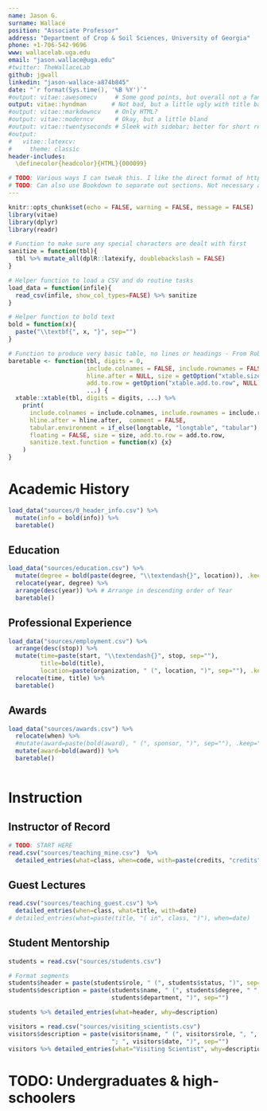 ```yaml
---
name: Jason G.
surname: Wallace
position: "Associate Professor"
address: "Department of Crop & Soil Sciences, University of Georgia"
phone: +1-706-542-9696 
www: wallacelab.uga.edu
email: "jason.wallace@uga.edu"
#twitter: TheWallaceLab
github: jgwall
linkedin: "jason-wallace-a874b845"
date: "`r format(Sys.time(), '%B %Y')`"
#output: vitae::awesomecv     # Some good points, but overall not a fan
output: vitae::hyndman       # Not bad, but a little ugly with title bar
#output: vitae::markdowncv    # Only HTML?
#output: vitae::moderncv      # Okay, but a little bland
#output: vitae::twentyseconds # Sleek with sidebar; better for short resume
#output: 
#   vitae::latexcv:
#     theme: classic
header-includes:
  \definecolor{headcolor}{HTML}{000099}

# TODO: Various ways I can tweak this. I like the direct format of https://github.com/robjhyndman/CV/ , but it involves typing stuff right into the rMarkdown. Like use of custom baretable() function to make a no-nonsense table for output. Adapt?
# TODO: Can also use Bookdown to separate out sections. Not necessary as currently written, but would help if want to include plaint-text stuff somewhere.
---
```


```r
knitr::opts_chunk$set(echo = FALSE, warning = FALSE, message = FALSE)
library(vitae)
library(dplyr)
library(readr)

# Function to make sure any special characters are dealt with first
sanitize = function(tbl){
  tbl %>% mutate_all(dplR::latexify, doublebackslash = FALSE)
}

# Helper function to load a CSV and do routine tasks
load_data = function(infile){
  read_csv(infile, show_col_types=FALSE) %>% sanitize
}

# Helper function to bold text
bold = function(x){
  paste("\\textbf{", x, "}", sep="")
}

# Function to produce very basic table, no lines or headings - From Rob Hyndman, https://github.com/robjhyndman/CV
baretable <- function(tbl, digits = 0,
                      include.colnames = FALSE, include.rownames = FALSE,
                      hline.after = NULL, size = getOption("xtable.size", NULL),
                      add.to.row = getOption("xtable.add.to.row", NULL), longtable = FALSE,
                      ...) {
  xtable::xtable(tbl, digits = digits, ...) %>%
    print(
      include.colnames = include.colnames, include.rownames = include.rownames,
      hline.after = hline.after,  comment = FALSE,
      tabular.environment = if_else(longtable, "longtable", "tabular"),
      floating = FALSE, size = size, add.to.row = add.to.row,
      sanitize.text.function = function(x) {x}
    )
}

```

# Academic History
```r
load_data("sources/0_header_info.csv") %>%
  mutate(info = bold(info)) %>%
  baretable()
```

## Education
```r
load_data("sources/education.csv") %>%
  mutate(degree = bold(paste(degree, "\\textendash{}", location)), .keep="unused") %>%
  relocate(year, degree) %>%
  arrange(desc(year)) %>% # Arrange in descending order of Year
  baretable()
```

## Professional Experience
```r
load_data("sources/employment.csv") %>% 
  arrange(desc(stop)) %>%
  mutate(time=paste(start, "\\textendash{}", stop, sep=""),
         title=bold(title),
         location=paste(organization, " (", location, ")", sep=""), .keep="unused") %>%
  relocate(time, title) %>%
  baretable()
```


## Awards
```r
load_data("sources/awards.csv") %>%
  relocate(when) %>%
  #mutate(award=paste(bold(award), " (", sponsor, ")", sep=""), .keep="unused") %>%
  mutate(award=bold(award)) %>%
  baretable()
  
```

# Instruction

## Instructor of Record
```r
# TODO: START HERE
read.csv("sources/teaching_mine.csv")  %>% 
  detailed_entries(what=class, when=code, with=paste(credits, "credits"), why=schedule)

```

## Guest Lectures
```r
read.csv("sources/teaching_guest.csv") %>%
  detailed_entries(when=class, what=title, with=date)
# detailed_entries(what=paste(title, "( in", class, ")"), when=date)

```

## Student Mentorship
```r
students = read.csv("sources/students.csv")

# Format segments
students$header = paste(students$role, " (", students$status, ")", sep="")
students$description = paste(students$name, " (", students$degree, " ", students$year, "; ",
                             students$department, ")", sep="")

students %>% detailed_entries(what=header, why=description)
```

```r
visitors = read.csv("sources/visiting_scientists.csv")
visitors$description = paste(visitors$name, " (", visitors$role, ", ", visitors$from,
                             "; ", visitors$date, ")", sep="")
visitors %>% detailed_entries(what="Visiting Scientist", why=description)
```

# TODO: Undergraduates & high-schoolers

<!-- # Publications Note: Can use rcrossref package to retrieve citations via API -->

<!-- ```{r} -->
<!-- #library(dplyr) -->
<!-- #knitr::write_bib(c("vitae", "tibble"), "packages.bib") -->

<!-- #bibliography_entries("packages.bib") %>% -->
<!-- #  arrange(desc(author$family), issued) -->
<!-- ``` -->

